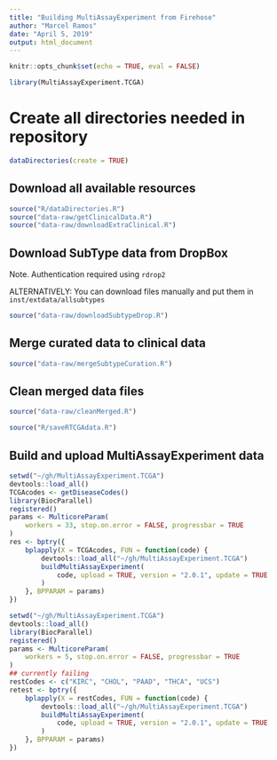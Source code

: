 ```yaml
---
title: "Building MultiAssayExperiment from Firehose"
author: "Marcel Ramos"
date: "April 5, 2019"
output: html_document
---
```


```r
knitr::opts_chunk$set(echo = TRUE, eval = FALSE)
```

```r
library(MultiAssayExperiment.TCGA)
```

# Create all directories needed in repository

```r
dataDirectories(create = TRUE)
```

## Download all available resources

```r
source("R/dataDirectories.R")
source("data-raw/getClinicalData.R")
source("data-raw/downloadExtraClinical.R")
```

## Download SubType data from DropBox

Note. Authentication required using `rdrop2`

ALTERNATIVELY: You can download files manually and put them in
`inst/extdata/allsubtypes`

```r
source("data-raw/downloadSubtypeDrop.R")
```

## Merge curated data to clinical data

```r
source("data-raw/mergeSubtypeCuration.R")
```

## Clean merged data files

```r
source("data-raw/cleanMerged.R")
```

```r
source("R/saveRTCGAdata.R")
```

## Build and upload MultiAssayExperiment data

```r
setwd("~/gh/MultiAssayExperiment.TCGA")
devtools::load_all()
TCGAcodes <- getDiseaseCodes()
library(BiocParallel)
registered()
params <- MulticoreParam(
    workers = 33, stop.on.error = FALSE, progressbar = TRUE
)
res <- bptry({
    bplapply(X = TCGAcodes, FUN = function(code) {
        devtools::load_all("~/gh/MultiAssayExperiment.TCGA")
        buildMultiAssayExperiment(
            code, upload = TRUE, version = "2.0.1", update = TRUE
        )
    }, BPPARAM = params)
})
```

```r
setwd("~/gh/MultiAssayExperiment.TCGA")
devtools::load_all()
library(BiocParallel)
registered()
params <- MulticoreParam(
    workers = 5, stop.on.error = FALSE, progressbar = TRUE
)
## currently failing
restCodes <- c("KIRC", "CHOL", "PAAD", "THCA", "UCS")
retest <- bptry({
    bplapply(X = restCodes, FUN = function(code) {
        devtools::load_all("~/gh/MultiAssayExperiment.TCGA")
        buildMultiAssayExperiment(
            code, upload = TRUE, version = "2.0.1", update = TRUE
        )
    }, BPPARAM = params)
})
```
